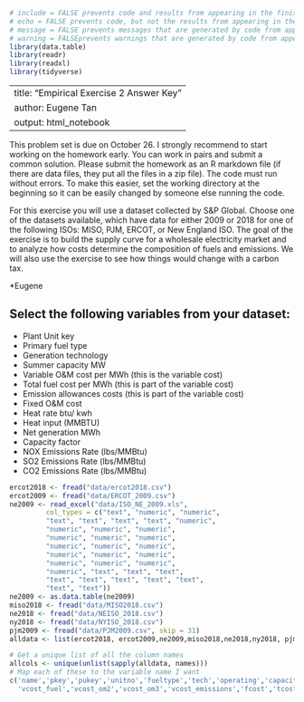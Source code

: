 ```r
# include = FALSE prevents code and results from appearing in the finished file. R Markdown still runs the code in the chunk, and the results can be used by other chunks.
# echo = FALSE prevents code, but not the results from appearing in the finished file. This is a useful way to embed figures.
# message = FALSE prevents messages that are generated by code from appearing in the finished file.
# warning = FALSEprevents warnings that are generated by code from appearing in the finished.
library(data.table)
library(readr)
library(readxl)
library(tidyverse)
```

---
title: "Empirical Exercise 2 Answer Key"
author: Eugene Tan
output: html_notebook
---

This problem set is due on October 26. I strongly recommend to start working on the homework early. You can work in pairs and submit a common solution. Please submit the homework as an R markdown file (if there are data files, they put all the files in a zip file). The code must run without errors. To make this easier, set the working directory at the beginning so it can be easily changed by someone else running the code.

For this exercise you will use a dataset collected by S&P Global. Choose one of the datasets available, which have data for either 2009 or 2018 for one of the following ISOs: MISO, PJM, ERCOT, or New England ISO. The goal of the exercise is to build the supply curve for a wholesale electricity market and to analyze how costs determine the composition of fuels and emissions. We will also use the exercise to see how things would change with a carbon tax.

*Eugene

## Select the following variables from your dataset: 
* Plant Unit key
* Primary fuel type
* Generation technology
* Summer capacity MW
* Variable O&M cost per MWh (this is the variable cost)
* Total fuel cost per MWh (this is part of the variable cost) 
* Emission allowances costs (this is part of the variable cost) 
* Fixed O&M cost
* Heat rate btu/ kwh
* Heat input (MMBTU)
* Net generation MWh
* Capacity factor
* NOX Emissions Rate (lbs/MMBtu)
* SO2 Emissions Rate (lbs/MMBtu)
* CO2 Emissions Rate (lbs/MMBtu)

```r
ercot2018 <- fread("data/ercot2018.csv")
ercot2009 <- fread("data/ERCOT_2009.csv")
ne2009 <- read_excel("data/ISO_NE_2009.xls", 
         col_types = c("text", "numeric", "numeric", 
         "text", "text", "text", "text", "numeric", 
         "numeric", "numeric", "numeric", 
         "numeric", "numeric", "numeric", 
         "numeric", "numeric", "numeric", 
         "numeric", "numeric", "numeric", 
         "numeric", "numeric", "numeric", 
         "numeric", "text", "text", "text", 
         "text", "text", "text", "text", "text", 
         "text", "text"))
ne2009 <- as.data.table(ne2009)
miso2018 <- fread("data/MISO2018.csv")
ne2018 <- fread("data/NEISO_2018.csv")
ny2018 <- fread("data/NYISO_2018.csv") 
pjm2009 <- fread("data/PJM2009.csv", skip = 31)
alldata <- list(ercot2018, ercot2009,ne2009,miso2018,ne2018,ny2018, pjm2009)

# Get a unique list of all the column names
allcols <- unique(unlist(sapply(alldata, names)))
# Map each of these to the variable name I want
c('name','pkey','pukey','unitno','fueltype','tech','operating','capacity','capacity_adj','capacity_cum','vcost_om',
  'vcost_fuel','vcost_om2','vcost_om3','vcost_emissions','fcost','tcost_om','heat_rate','heat_input','net_generation','cap_factor','nox','sox','co2','cogen','gscfuelsrc','gsc_

```



















